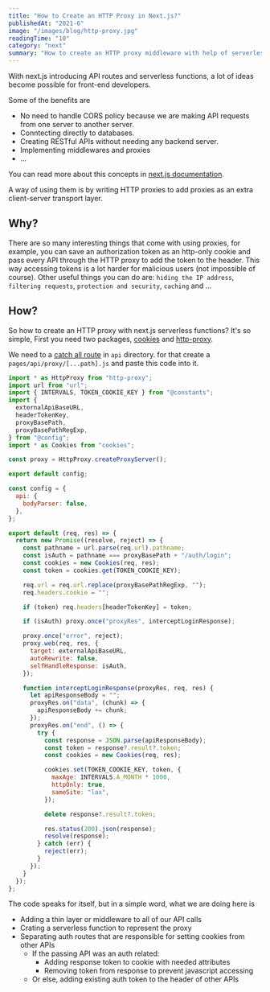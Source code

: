 ```yaml
---
title: "How to Create an HTTP Proxy in Next.js?"
publishedAt: "2021-6"
image: "/images/blog/http-proxy.jpg"
readingTime: "10"
category: "next"
summary: "How to create an HTTP proxy middleware with help of serverless functions in next.js?"
---
```


With next.js introducing API routes and serverless functions, a lot of ideas become possible for front-end developers.

Some of the benefits are

- No need to handle CORS policy because we are making API requests from one server to another server.
- Conntecting directly to databases.
- Creating RESTful APIs without needing any backend server.
- Implementing middlewares and proxies
- ...

You can read more about this concepts in [next.js documentation](https://vercel.com/docs/concepts/functions/serverless-functions).

A way of using them is by writing HTTP proxies to add proxies as an extra client-server transport layer.

## Why?

There are so many interesting things that come with using proxies, for example, you can save an authorization token as an http-only cookie and pass every API through the HTTP proxy to add the token to the header. This way accessing tokens is a lot harder for malicious users (not impossible of course).
Other useful things you can do are: `hiding the IP address`, `filtering requests`, `protection and security`, `caching` and ...

## How?

So how to create an HTTP proxy with next.js serverless functions?
It's so simple,
First you need two packages, [cookies](https://www.npmjs.com/package/cookies) and [http-proxy](https://www.npmjs.com/package/http-proxy).

We need to a [catch all route](https://nextjs.org/docs/routing/dynamic-routes#catch-all-routes) in `api` directory. for that create a `pages/api/proxy/[...path].js` and paste this code into it.

```js
import * as HttpProxy from "http-proxy";
import url from "url";
import { INTERVALS, TOKEN_COOKIE_KEY } from "@constants";
import {
  externalApiBaseURL,
  headerTokenKey,
  proxyBasePath,
  proxyBasePathRegExp,
} from "@config";
import * as Cookies from "cookies";

const proxy = HttpProxy.createProxyServer();

export default config;

const config = {
  api: {
    bodyParser: false,
  },
};

export default (req, res) => {
  return new Promise((resolve, reject) => {
    const pathname = url.parse(req.url).pathname;
    const isAuth = pathname === proxyBasePath + "/auth/login";
    const cookies = new Cookies(req, res);
    const token = cookies.get(TOKEN_COOKIE_KEY);

    req.url = req.url.replace(proxyBasePathRegExp, "");
    req.headers.cookie = "";

    if (token) req.headers[headerTokenKey] = token;

    if (isAuth) proxy.once("proxyRes", interceptLoginResponse);

    proxy.once("error", reject);
    proxy.web(req, res, {
      target: externalApiBaseURL,
      autoRewrite: false,
      selfHandleResponse: isAuth,
    });

    function interceptLoginResponse(proxyRes, req, res) {
      let apiResponseBody = "";
      proxyRes.on("data", (chunk) => {
        apiResponseBody += chunk;
      });
      proxyRes.on("end", () => {
        try {
          const response = JSON.parse(apiResponseBody);
          const token = response?.result?.token;
          const cookies = new Cookies(req, res);

          cookies.set(TOKEN_COOKIE_KEY, token, {
            maxAge: INTERVALS.A_MONTH * 1000,
            httpOnly: true,
            sameSite: "lax",
          });

          delete response?.result?.token;

          res.status(200).json(response);
          resolve(response);
        } catch (err) {
          reject(err);
        }
      });
    }
  });
};
```

The code speaks for itself, but in a simple word, what we are doing here is

- Adding a thin layer or middleware to all of our API calls
- Crating a serverless function to represent the proxy
- Separating auth routes that are responsible for setting cookies from other APIs
  - If the passing API was an auth related:
    - Adding response token to cookie with needed attributes
    - Removing token from response to prevent javascript accessing
  - Or else, adding existing auth token to the header of other APIs
